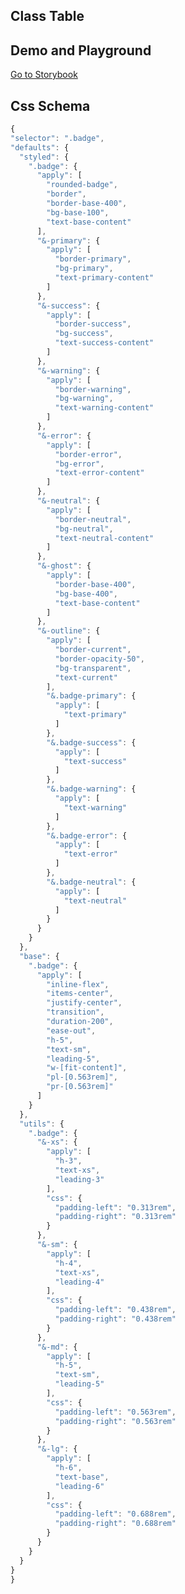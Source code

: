 
## Class Table

<CssTable name="badge" />

## Demo and Playground

[Go to Storybook](https://story.ui.icebreaker.top/?path=/docs/data-display-badge--docs)

## Css Schema

```js
{
"selector": ".badge",
"defaults": {
  "styled": {
    ".badge": {
      "apply": [
        "rounded-badge",
        "border",
        "border-base-400",
        "bg-base-100",
        "text-base-content"
      ],
      "&-primary": {
        "apply": [
          "border-primary",
          "bg-primary",
          "text-primary-content"
        ]
      },
      "&-success": {
        "apply": [
          "border-success",
          "bg-success",
          "text-success-content"
        ]
      },
      "&-warning": {
        "apply": [
          "border-warning",
          "bg-warning",
          "text-warning-content"
        ]
      },
      "&-error": {
        "apply": [
          "border-error",
          "bg-error",
          "text-error-content"
        ]
      },
      "&-neutral": {
        "apply": [
          "border-neutral",
          "bg-neutral",
          "text-neutral-content"
        ]
      },
      "&-ghost": {
        "apply": [
          "border-base-400",
          "bg-base-400",
          "text-base-content"
        ]
      },
      "&-outline": {
        "apply": [
          "border-current",
          "border-opacity-50",
          "bg-transparent",
          "text-current"
        ],
        "&.badge-primary": {
          "apply": [
            "text-primary"
          ]
        },
        "&.badge-success": {
          "apply": [
            "text-success"
          ]
        },
        "&.badge-warning": {
          "apply": [
            "text-warning"
          ]
        },
        "&.badge-error": {
          "apply": [
            "text-error"
          ]
        },
        "&.badge-neutral": {
          "apply": [
            "text-neutral"
          ]
        }
      }
    }
  },
  "base": {
    ".badge": {
      "apply": [
        "inline-flex",
        "items-center",
        "justify-center",
        "transition",
        "duration-200",
        "ease-out",
        "h-5",
        "text-sm",
        "leading-5",
        "w-[fit-content]",
        "pl-[0.563rem]",
        "pr-[0.563rem]"
      ]
    }
  },
  "utils": {
    ".badge": {
      "&-xs": {
        "apply": [
          "h-3",
          "text-xs",
          "leading-3"
        ],
        "css": {
          "padding-left": "0.313rem",
          "padding-right": "0.313rem"
        }
      },
      "&-sm": {
        "apply": [
          "h-4",
          "text-xs",
          "leading-4"
        ],
        "css": {
          "padding-left": "0.438rem",
          "padding-right": "0.438rem"
        }
      },
      "&-md": {
        "apply": [
          "h-5",
          "text-sm",
          "leading-5"
        ],
        "css": {
          "padding-left": "0.563rem",
          "padding-right": "0.563rem"
        }
      },
      "&-lg": {
        "apply": [
          "h-6",
          "text-base",
          "leading-6"
        ],
        "css": {
          "padding-left": "0.688rem",
          "padding-right": "0.688rem"
        }
      }
    }
  }
}
}
```
